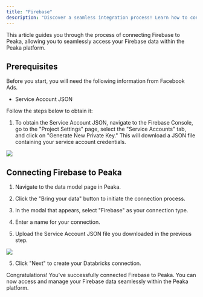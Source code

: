 ```yaml
---
title: "Firebase"
description: "Discover a seamless integration process! Learn how to connect Firebase to Peaka effortlessly for streamlined transactions."
---
```


This article guides you through the process of connecting Firebase to Peaka, allowing you to seamlessly access your Firebase data within the Peaka platform.

## Prerequisites

Before you start, you will need the following information from Facebook Ads.

- Service Account JSON

Follow the steps below to obtain it:

1. To obtain the Service Account JSON, navigate to the Firebase Console, go to the "Project Settings" page, select the "Service Accounts" tab, and click on "Generate New Private Key." This will download a JSON file containing your service account credentials.

<img src="https://cdn.peaka.com/integrations/firebase-2.png" />

## Connecting Firebase to Peaka

1. Navigate to the data model page in Peaka.

2. Click the "Bring your data" button to initiate the connection process.

3. In the modal that appears, select "Firebase" as your connection type.

4. Enter a name for your connection.

5. Upload the Service Account JSON file you downloaded in the previous step.

<img src="https://cdn.peaka.com/integrations/firebase-1.png" />

5. Click "Next" to create your Databricks connection.

Congratulations! You've successfully connected Firebase to Peaka. You can now access and manage your Firebase data seamlessly within the Peaka platform.
